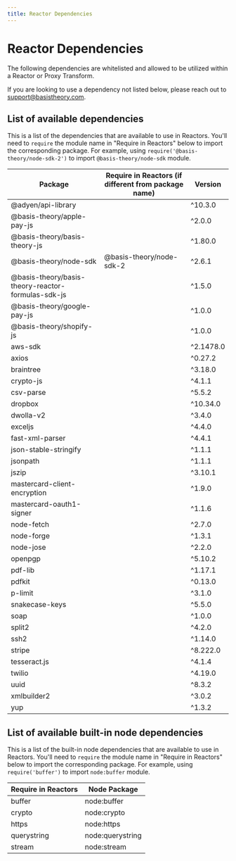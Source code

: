 ```yaml
---
title: Reactor Dependencies
---
```



# Reactor Dependencies

The following dependencies are whitelisted and allowed to be utilized within a Reactor or Proxy Transform.

<Alert>If you are looking to use a dependency not listed below, please reach out to <a href="mailto:support@basistheory.com?subject=Reactor%20Dependency%20Request">support@basistheory.com</a>.</Alert>

## List of available dependencies

This is a list of the dependencies that are available to use in Reactors. You'll need to `require` the module name in "Require in Reactors" below to import the corresponding package. For example, using `require('@basis-theory/node-sdk-2')` to import `@basis-theory/node-sdk` module.

| Package                                            | Require in Reactors (if different from package name) | Version   |
|----------------------------------------------------|------------------------------------------------------|-----------|
| @adyen/api-library                                 |                                                      | ^10.3.0   |
| @basis-theory/apple-pay-js                         |                                                      | ^2.0.0    |
| @basis-theory/basis-theory-js                      |                                                      | ^1.80.0   |
| @basis-theory/node-sdk                             | @basis-theory/node-sdk-2                             | ^2.6.1    |
| @basis-theory/basis-theory-reactor-formulas-sdk-js |                                                      | ^1.5.0    |
| @basis-theory/google-pay-js                        |                                                      | ^1.0.0    |
| @basis-theory/shopify-js                           |                                                      | ^1.0.0    |
| aws-sdk                                            |                                                      | ^2.1478.0 |
| axios                                              |                                                      | ^0.27.2   |
| braintree                                          |                                                      | ^3.18.0   |
| crypto-js                                          |                                                      | ^4.1.1    |
| csv-parse                                          |                                                      | ^5.5.2    |
| dropbox                                            |                                                      | ^10.34.0  |
| dwolla-v2                                          |                                                      | ^3.4.0    |
| exceljs                                            |                                                      | ^4.4.0    |
| fast-xml-parser                                    |                                                      | ^4.4.1    |
| json-stable-stringify                              |                                                      | ^1.1.1    |
| jsonpath                                           |                                                      | ^1.1.1    |
| jszip                                              |                                                      | ^3.10.1   |
| mastercard-client-encryption                       |                                                      | ^1.9.0    |
| mastercard-oauth1-signer                           |                                                      | ^1.1.6    |
| node-fetch                                         |                                                      | ^2.7.0    |
| node-forge                                         |                                                      | ^1.3.1    |
| node-jose                                          |                                                      | ^2.2.0    |
| openpgp                                            |                                                      | ^5.10.2   |
| pdf-lib                                            |                                                      | ^1.17.1   |
| pdfkit                                             |                                                      | ^0.13.0   |
| p-limit                                            |                                                      | ^3.1.0    |
| snakecase-keys                                     |                                                      | ^5.5.0    |
| soap                                               |                                                      | ^1.0.0    |
| split2                                             |                                                      | ^4.2.0    |
| ssh2                                               |                                                      | ^1.14.0   |
| stripe                                             |                                                      | ^8.222.0  |
| tesseract.js                                       |                                                      | ^4.1.4    |
| twilio                                             |                                                      | ^4.19.0   |
| uuid                                               |                                                      | ^8.3.2    |
| xmlbuilder2                                        |                                                      | ^3.0.2    |
| yup                                                |                                                      | ^1.3.2    |

## List of available built-in node dependencies

This is a list of the built-in node dependencies that are available to use in Reactors. You'll need to `require` the module name in "Require in Reactors" below to import the corresponding package. For example, using `require('buffer')` to import `node:buffer` module.

| Require in Reactors                    | Node Package        |
|----------------------------------------|---------------------|
| buffer                                 | node:buffer         |
| crypto                                 | node:crypto         |
| https                                  | node:https          |
| querystring                            | node:querystring    |
| stream                                 | node:stream         |

